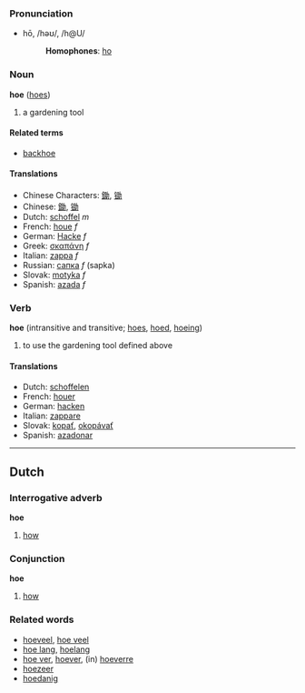 ===Pronunciation===
*hō, /həʊ/, /h@U/
*:'''Homophones''': [[ho]]

===Noun===
'''hoe''' ([[hoes]])

# a gardening tool

====Related terms====
*[[backhoe]]

====Translations====
*Chinese Characters: [[鋤]], [[锄]]
*Chinese: [[鋤]], [[锄]]
*Dutch: [[schoffel]] ''m''
*French: [[houe]] ''f''
*German: [[Hacke]] ''f''
*Greek: [[σκαπάνη]] ''f''
*Italian: [[zappa]] ''f''
*Russian: [[сапка]] ''f'' (sapka)
*Slovak: [[motyka]] ''f''
*Spanish: [[azada]] ''f''

===Verb===
'''hoe''' (intransitive and transitive; [[hoes]], [[hoed]], [[hoeing]])

# to use the gardening tool defined above

====Translations====
*Dutch: [[schoffelen]]
*French: [[houer]]
*German: [[hacken]]
*Italian: [[zappare]]
*Slovak: [[kopať]], [[okopávať]]
*Spanish: [[azadonar]]

----
==Dutch==
===Interrogative adverb===
'''hoe'''

# [[how]]

===Conjunction===
'''hoe'''

# [[how]]

===Related words===
*[[hoeveel]], [[hoe veel]]
*[[hoe lang]], [[hoelang]]
*[[hoe ver]], [[hoever]], (in) [[hoeverre]]
*[[hoezeer]]
*[[hoedanig]]